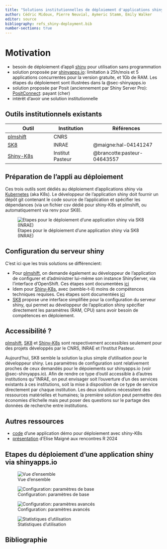 ```yaml
---
title: "Solutions institutionnelles de déploiement d'applications shiny avec kubernetes"
author: Cédric Midoux, Pierre Neuvial, Aymeric Stamm, Emily Walker 
editor: source
bibliography: refs_shiny-deployment.bib
number-sections: true
---
```


# Motivation

- besoin de déploiement d'appli [shiny](https://shiny.posit.co/) pour utilisation sans programmation
- solution proposée par [shinyapps.io](https://www.shinyapps.io/): limitation à 25h/mois et 5 applications concurrentes pour la version gratuite, et 1Gb de RAM. Les étapes du déploiement sont illustrées dans la @sec-shinyapps.io
- solution proposée par Posit (anciennement par Shiny Server Pro): [PositConnect](https://posit.co/products/enterprise/connect/): payant (cher)
- intérêt d'avoir une solution institutionnelle

## Outils institutionnels existants

| Outil | Institution | Références |
|-------|------|-----------|
| [plmshift](https://plmshift.pages.math.cnrs.fr/) | CNRS | |
| [SK8](https://sk8.inrae.fr/) | INRAE | @maigne:hal-04141247 |
| [Shiny-K8s](https://gitlab.pasteur.fr/hub/shiny-k8s ) | Institut Pasteur | @brancotte:pasteur-04643557 |

## Préparation de l'appli au déploiement

Ces trois outils sont dédiés au déploiement d'applications shiny via [Kubernetes](https://kubernetes.io/) (aka K8s). Le développeur de l'application shiny doit fournir un dépôt git contenant le code source de l'application et spécifier les dépendances (via un fichier csv dédié pour shiny-K8s et plmshift, ou automatiquement via renv pour SK8).

![Etapes pour le déploiement d'une application shiny via SK8 (INRAE)](images/shinyapps-interface-01-overview.png)

## Configuration du serveur shiny

C'est ici que les trois solutions se différencient:

- Pour [plmshift](https://plmshift.pages.math.cnrs.fr/), on demande également au développeur de l'application de configurer et d'administrer lui-même son instance ShinyServer, via l'interface d'OpenShift. Ces étapes sont documentées [ici](https://plmshift.pages.math.cnrs.fr/exemples_de_deploiement/deployer_shinyr/)  
- Idem pour [Shiny-K8s](https://gitlab.pasteur.fr/hub/shiny-k8s), avec (semble-t-il) moins de compétences techniques requises. Ces étapes sont documentées [ici](https://hub.pages.pasteur.fr/shiny-k8s/user_guide/index.html)
- [SK8](https://sk8.inrae.fr/) propose une interface simplifiée pour la configuration du serveur shiny, qui permet au développeur de l'application shiny spécifier directement les paramètres (RAM, CPU) sans avoir besoin de compétences en déploiement. 

## Accessibilité ?

[plmshift](https://plmshift.pages.math.cnrs.fr/), [SK8](https://sk8.inrae.fr/) et [Shiny-K8s](https://gitlab.pasteur.fr/hub/shiny-k8s) sont respectivement accessibles seulement pour des projets développés par le CNRS, INRAE et l'Institut Pasteur. 

Aujourd'hui, SK8 semble la solution la plus simple d'utilisation pour le développeur shiny. Les paramètres de configuration sont relativement proches de ceux demandés pour le dépoiements sur shinyapps.io (voir @sec-shinyapps.io).  Afin de rendre ce type d'outil accessible à d'autres institutions qu''INRAE, on peut envisager soit l'ouverture d'un des services existants à ces institutions, soit la mise à disposition de ce type de service directement par chaque institution. Les deux solutions nécessitent des ressources matérielles et humaines; la première solution peut permettre des économies d'échelle mais peut poser des questions sur le partage des données de recherche entre institutions.

## Autres ressources

- [code](https://gitlab.pasteur.fr/hub/shiny-k8s-example) d'une application démo pour déploiement avec shiny-K8s
- [présentation](https://forgemia.inra.fr/elisemaigne/slides/presentation_sk8_rr2024) d'Elise Maigné aux rencontres R 2024

## Etapes du déploiement d'une application shiny via shinyapps.io {#sec-shinyapps.io}

![Vue d'ensemble](images/shinyapps-interface-01-overview.png)

![Configuration: paramètres de base](images/shinyapps-interface-02-params-basic.png)

![Configuration: paramètres avancés](images/shinyapps-interface-03-params-advanced.png)

![Statistiques d'utilisation](images/shinyapps-interface-04-metrics.png)



## Bibliographie